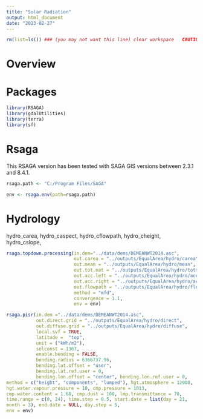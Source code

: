 ```yaml
---
title: "Solar Radiation"
output: html_document
date: "2023-02-27"
---
```


```r
rm(list=ls()) ### (you may not want this line) clear workspace   CAUTION!!!
```

# Overview


# Packages
```r
library(RSAGA)
library(gdalUtilities)
library(terra)
library(sf)
```


# Rsaga 
This RSAGA version has been tested with SAGA GIS versions between 2.3.1 and 8.4.1.
```r
rsaga.path <- "C:/Program Files/SAGA"
```

```r
env <- rsaga.env(path=rsaga.path) 
```

# Hydrology
hydro_carea, hydro_caspect, hydro_cflowpath, hydro_cheight, hydro_cslope,

```r
rsaga.topdown.processing(in.dem="../data/dems/DEMEANWT2014.asc", 
                         out.carea = "../outputs/EqualArea/hydro/carea", 
                         out.mean = "../outputs/EqualArea/hydro/mean",
                         out.tot.mat = "../outputs/EqualArea/hydro/totmat",
                         out.acc.left = "../outputs/EqualArea/hydro/accleft", 
                         out.acc.right = "../outputs/EqualArea/hydro/accright", 
                         out.flowpath = "../outputs/EqualArea/hydro/flowpath", 
                         method = "mfd",
                         convergence = 1.1, 
                         env = env)
```



```r
rsaga.pisr(in.dem ="../data/dems/DEMEANWT2014.asc", 
           out.direct.grid = "../outputs/EqualArea/hydro/direct",
           out.diffuse.grid = "../outputs/EqualArea/hydro/diffuse", 
           local.svf = TRUE,
           latitude =  "top",
           unit = ("kWh/m2"), 
           solconst = 1367, 
           enable.bending = FALSE, 
           bending.radius = 6366737.96, 
           bending.lat.offset = "user", 
           bending.lat.ref.user = 0,
           bending.lon.offset = "center", bending.lon.ref.user = 0,
method = c("height", "components", "lumped"), hgt.atmosphere = 12000,
hgt.water.vapour.pressure = 10, cmp.pressure = 1013,
cmp.water.content = 1.68, cmp.dust = 100, lmp.transmittance = 70,
time.range = c(0, 24), time.step = 0.5, start.date = list(day = 21,
month = 3), end.date = NULL, day.step = 5, 
env = env)


```